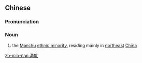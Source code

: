 {{also|满族}}
==Chinese==
{{zh-forms|s=满族}}

===Pronunciation===
{{zh-pron
|m=Mǎnzú
|c=mun5 zuk6
|mn=qz,xm,zz:Boán-cho̍k
|cat=n
}}

===Noun===
{{zh-noun}}

# the [[Manchu]] [[ethnic minority]], residing mainly in [[northeast]] [[China]]

[[zh-min-nan:滿族]]